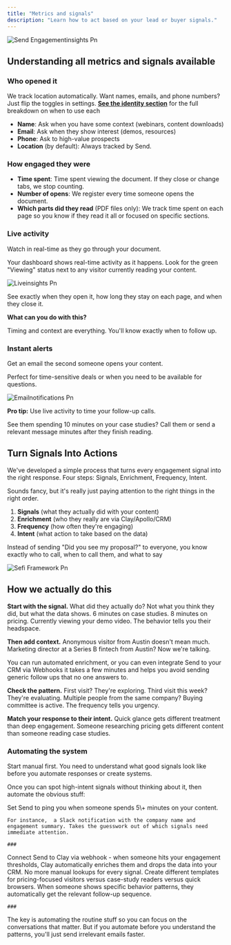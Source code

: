 ```yaml
---
title: "Metrics and signals"
description: "Learn how to act based on your lead or buyer signals."
---
```


![Send Engagementinsights Pn](/images/Send-Engagementinsights.png)

## Understanding all metrics and signals available

### **Who opened it**

We track location automatically. Want names, emails, and phone numbers? Just flip the toggles in settings. [**See the identity section**](https://paage.mintlify.app/Send101/identify) for the full breakdown on when to use each

- **Name**: Ask when you have some context (webinars, content downloads)
- **Email**: Ask when they show interest (demos, resources)
- **Phone**: Ask  to high-value prospects
- **Location** (by default): Always tracked by Send.

### How engaged they were

- **Time spent**: Time spent viewing the document. If they close or change tabs, we stop counting.
- **Number of opens**: We register every time someone opens the document.
- **Which parts did they read** (PDF files only): We track time spent on each page so you know if they read it all or focused on specific sections.

### **Live activity**

Watch in real-time as they go through your document.

Your dashboard shows real-time activity as it happens. Look for the green "Viewing" status next to any visitor currently reading your content.

![Liveinsights Pn](/images/Liveinsights.png)

See exactly when they open it, how long they stay on each page, and when they close it.

**What can you do with this?**

Timing and context are everything. You'll know exactly when to follow up.

### Instant alerts

Get an email the second someone opens your content.

Perfect for time-sensitive deals or when you need to be available for questions.

![Emailnotifications Pn](/images/Emailnotifications.png)

**Pro tip:** Use live activity to time your follow-up calls.

See them spending 10 minutes on your case studies? Call them or send a relevant message minutes after they finish reading.

## Turn Signals Into Actions

We've developed a simple process that turns every engagement signal into the right response. Four steps: Signals, Enrichment, Frequency, Intent. 

Sounds fancy, but it's really just paying attention to the right things in the right order.

1. **Signals** (what they actually did with your content)
2. **Enrichment** (who they really are via Clay/Apollo/CRM)
3. **Frequency** (how often they're engaging)
4. **Intent** (what action to take based on the data)

Instead of sending "Did you see my proposal?" to everyone, you know exactly who to call, when to call them, and what to say

![Sefi Framework Pn](/images/SefiFramework.png)

## **How we actually do this**

**Start with the signal.** What did they actually do? Not what you think they did, but what the data shows. 6 minutes on case studies. 8 minutes on pricing. Currently viewing your demo video. The behavior tells you their headspace.

**Then add context.** Anonymous visitor from Austin doesn't mean much. Marketing director at a Series B fintech from Austin? Now we're talking. 

You can run automated enrichment, or you can even integrate Send to your CRM via Webhooks it takes a few minutes and helps you avoid sending generic follow ups that no one answers to.

**Check the pattern.** First visit? They're exploring. Third visit this week? They're evaluating. Multiple people from the same company? Buying committee is active. The frequency tells you urgency.

**Match your response to their intent.** Quick glance gets different treatment than deep engagement. Someone researching pricing gets different content than someone reading case studies.

### Automating the system

Start manual first. You need to understand what good signals look like before you automate responses or create systems.

Once you can spot high-intent signals without thinking about it, then automate the obvious stuff:

<AccordionGroup>
  <Accordion title="High-engagement alerts" icon="signal-stream">
    Set Send to ping you when someone spends 5\+ minutes on your content. 

    For instance,  a Slack notification with the company name and engagement summary. Takes the guesswork out of which signals need immediate attention.

    ### 
  </Accordion>
  <Accordion title="Auto-enrichment for hot leads" icon="sparkles">
    Connect Send to Clay via webhook - when someone hits your engagement thresholds, Clay automatically enriches them and drops the data into your CRM. No more manual lookups for every signal.
  </Accordion>
  <Accordion title="Intent-based email sequences" icon="solar-system">
    Create different templates for pricing-focused visitors versus case-study readers versus quick browsers. When someone shows specific behavior patterns, they automatically get the relevant follow-up sequence.

    ### 
  </Accordion>
</AccordionGroup>

The key is automating the routine stuff so you can focus on the conversations that matter. But if you automate before you understand the patterns, you'll just send irrelevant emails faster.